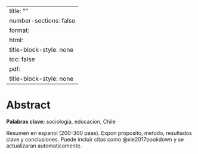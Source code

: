 ﻿---
title: ""
number-sections: false
format:
  html:
    title-block-style: none
    toc: false
  pdf:
    title-block-style: none
---

# Abstract {.unnumbered}

::: {.content-visible when-format="html"}
<style>
nav#TOC { display: none !important; }
div[data-when-format="pdf"] { display: none !important; }
</style>
<span class="keywords-line"><strong>Palabras clave:</strong> sociologia, educacion, Chile</span>
:::

::: {.content-visible when-format="pdf"}
\small\textbf{Palabras clave:} Sociologia, educacion, Chile
\normalsize
:::

Resumen en espanol (200-300 paas). Expon proposito, metodo, resultados clave y conclusiones.
Puede incluir citas como @xie2017bookdown y se actualizaran automaticamente.
